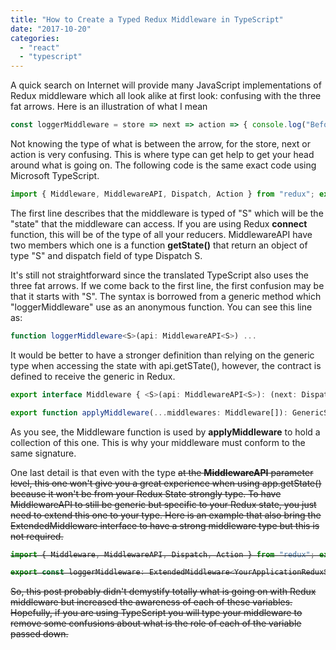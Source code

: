 ```yaml
---
title: "How to Create a Typed Redux Middleware in TypeScript"
date: "2017-10-20"
categories: 
  - "react"
  - "typescript"
---
```


A quick search on Internet will provide many JavaScript implementations of Redux middleware which all look alike at first look: confusing with the three fat arrows. Here is an illustration of what I mean

```typescript
const loggerMiddleware = store => next => action => { console.log("Before"); const result = next(action) console.log("After"); // Can use: store.getState() return result } 
``` 


Not knowing the type of what is between the arrow, for the store, next or action is very confusing. This is where type can get help to get your head around what is going on. The following code is the same exact code using Microsoft TypeScript.

```typescript
import { Middleware, MiddlewareAPI, Dispatch, Action } from "redux"; export const loggerMiddleware: Middleware = <S>(api: MiddlewareAPI<S>) => (next: Dispatch<S>) => <A extends Action>(action: A): A => { console.log("Before"); const result = next(action); console.log("After"); // Can use: api.getState() return result; }; 
``` 


The first line describes that the middleware is typed of "S" which will be the "state" that the middleware can access. If you are using Redux **connect** function, this will be of the type of all your reducers. MiddlewareAPI have two members which one is a function **getState()** that return an object of type "S" and dispatch field of type Dispatch S.

It's still not straightforward since the translated TypeScript also uses the three fat arrows. If we come back to the first line, the first confusion may be that it starts with "S". The syntax is borrowed from a generic method which "loggerMiddleware" use as an anonymous function. You can see this line as:

```typescript
function loggerMiddleware<S>(api: MiddlewareAPI<S>) ... 
``` 


It would be better to have a stronger definition than relying on the generic type when accessing the state with api.getSTate(), however, the contract is defined to receive the generic in Redux.

```typescript
export interface Middleware { <S>(api: MiddlewareAPI<S>): (next: Dispatch<S>) => Dispatch<S>; }

export function applyMiddleware(...middlewares: Middleware[]): GenericStoreEnhancer; 
``` 


As you see, the Middleware function is used by **applyMiddleware** to hold a collection of this one. This is why your middleware must conform to the same signature.

One last detail is that even with the type <S> at the **MiddlewareAPI<S>** parameter level, this one won't give you a great experience when using app.getState() because it won't be from your Redux State strongly type. To have MiddlewareAPI to still be generic but specific to your Redux state, you just need to extend this one to your type. Here is an example that also bring the ExtendedMiddleware interface to have a strong middleware type but this is not required.

```typescript
import { Middleware, MiddlewareAPI, Dispatch, Action } from "redux"; export interface ExtendedMiddleware<StateType> extends Middleware { <S extends StateType>(api: MiddlewareAPI<S>): (next: Dispatch<S>) => Dispatch<S>; }

export const loggerMiddleware: ExtendedMiddleware<YourApplicationReduxStateTypeHere> = <S extends YourApplicationReduxStateTypeHere>(api: MiddlewareAPI<S>) => (next: Dispatch<S>) => <A extends Action>(action: A): A => { console.log("Before"); const result = next(action); console.log("After"); // Can use: api.getState() return result; }; 
``` 


So, this post probably didn't demystify totally what is going on with Redux middleware but increased the awareness of each of these variables. Hopefully, if you are using TypeScript you will type your middleware to remove some confusions about what is the role of each of the variable passed down.
